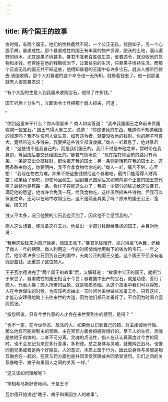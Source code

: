 ```yaml
---
---
---
```

title: 两个国王的故事
---



古时候，有两个国王，他们的性格截然不同，一个公正无私，视民如子，另一个心狠手辣，暴虐成性。那个暴虐成性的国王有丰富的物产资源，肥沃的土地，漫山遍野的树木，尤其是果子树甚多。暴君不准老百姓做生意，谁若违令，就没收他的货物和本钱。老百姓在他的残酷统治下，过着贫穷的生活，只靠果子维持生活。而那个正直无私的国王并不知这些，他得知暴君的王国中有许多宝石，就派人携带巨款去
该国收购，那个人对暴君的这个命令也一无所知，就带着钱去了。他一到那里就有人报告暴君说：

“有个大胆的生意人到我国来收购宝石，他带了许多钱。”

国王听后十分生气，立即命令士兵把那个商人抓来，问道：

”

“你到这里来干什么？你从哪里来？
商人如实答道：
“我奉我国国王之命前来贵国收购一些宝石。”
国王气得火冒三丈，说道：
“你这该死的东西，难道你不知道我国的规定吗？我不许任何人做生意，如有违令者，就要没收他的钱财。你的胆子可真大，竟然带这么多钱来，我要把这些钱全部没收掉。”商人一听着急了，他对暴君说：
“这些钱不是我自己的，而是我们国王的，我只不过是奉他之命，暂时带在我身边，等回国后要交还给国王的。”暴君气愤地说：
“现在摆在你面前的路只有两条，一条是交出全部钱财，赶快离开我的国土；另一条则是饿死在我的国土上。这两条路由你选，你要明白，我不会拿食物给你吃的。”商人一听，痛苦不堪，心里想：
“我现在左右为难。如果不把这些钱财给这个暴君吧，最终只能落得人财两空；如果给了他吧，即使苟且偷生，回到自己国家后又如何向那个正直的国王交代呢？最终也是死路一条。看样子只能这么办了：我把一少部分的钱送给这位暴君，满足他的愿望，他或许会免我一死，给我食物吃，这样虽然损失些钱物，但我可以保全性命，还可以在暗中收购宝石，这不是两全其美了吗？原来的国王公正、宽容，损失的


钱又不太多，况且他要的宝石我也买到了，因此他不会惩罚我的。”

商人这么想着，便准备这样去办，他拿出一少部分钱献给暴虐的国王，并且对他说：

“我用这些钱来为自己赎身，请国王收下。”暴君见钱眼开，高兴得眉飞色舞，还给了商人一年的期限。商人利用这一年的时间悄悄地用剩下的钱收购宝石，一年之后，他带着许多宝石回到自己的国中，去向公正的国王交差。这个国王不但没有追究那些钱，还重赏了这位商人。

王子瓦尔德讲完了“两个国王的故事”后，又解释说：
“故事中公正的国王，就相当于来世了，暴虐成性的国王相当于今世；暴君国中出产的宝石，就是功德、善行；商人，代表人类；商人所带的巨款，就是物质基础。从这个故事中我们可以得知，人在今世谋生的时候，也应该考虑抽出一天时间为来世做些准备工作，只有这样，才能心安理得地踏上去往来世的大道，因为他们都已准备好了，不会因为时间仓促而慌张。”

“按您所说，只有今世作恶的人才会在来世受到主的惩罚，是吗？
”

“也不一定，在今世作恶、放荡的人，如果他认识到自己的错，对主虔诚地忏悔，那么他有可能得到主的赏赐，主在赏罚方面会把握得很好的。至于人的生存，灵魂是依附于肉体的，二者不可分离。灵魂的贞洁性，指人在认认真真度过今世的同时，也不会忘记为来世多行善事，多积德。总之身体与灵魂，就像两匹战马，也像同胞兄弟或者是两个好朋友。人的意识，本质上属于行为，因此说身体与灵魂是相互融合在一起的，在赏与罚方面也是共同享受赏赐或共同承受惩罚。它们之间的关系像瞎子、瘫子和果园人之间的关系
一样。”

“这又该如何理解呢？

”宰相希马斯好奇地问。于是王子

瓦尔德开始讲述“瞎子、瘫子和果园主人的故事”。
